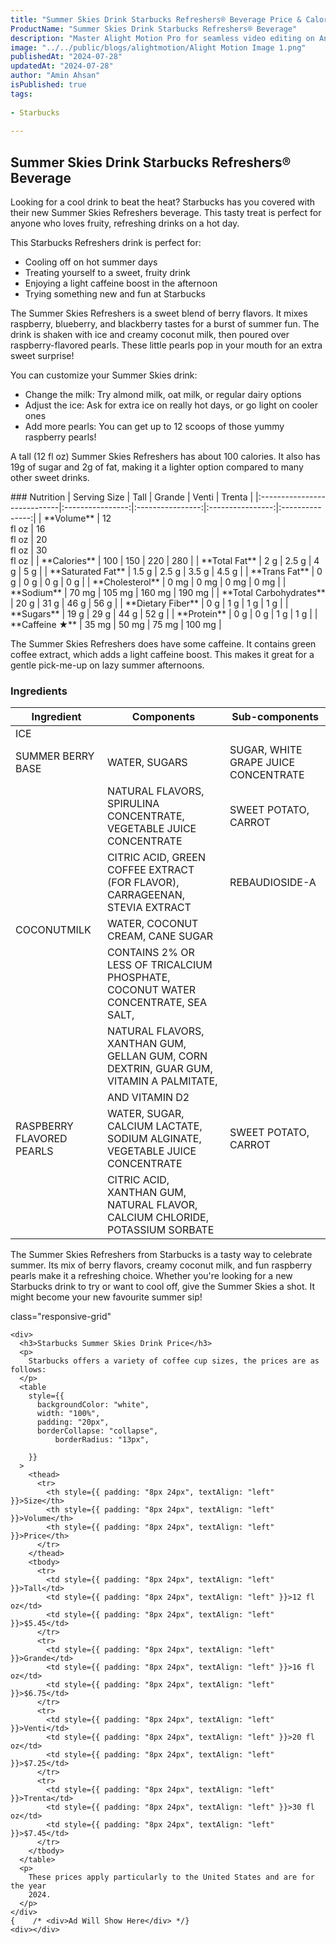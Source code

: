 ```yaml
---
title: "Summer Skies Drink Starbucks Refreshers® Beverage Price & Calories"
ProductName: "Summer Skies Drink Starbucks Refreshers® Beverage" 
description: "Master Alight Motion Pro for seamless video editing on Android, iOS, and Tablets with our ultimate guide, unlocking advanced features and elevating your skills in 2024!"
image: "../../public/blogs/alightmotion/Alight Motion Image 1.png"
publishedAt: "2024-07-28"
updatedAt: "2024-07-28"
author: "Amin Ahsan"
isPublished: true
tags:
 
- Starbucks
      
---
```

 
## Summer Skies Drink Starbucks Refreshers® Beverage

Looking for a cool drink to beat the heat? Starbucks has you covered with their new Summer Skies Refreshers beverage. This tasty treat is perfect for anyone who loves fruity, refreshing drinks on a hot day.

This Starbucks Refreshers drink is perfect for:
- Cooling off on hot summer days
- Treating yourself to a sweet, fruity drink
- Enjoying a light caffeine boost in the afternoon
- Trying something new and fun at Starbucks

The Summer Skies Refreshers is a sweet blend of berry flavors. It mixes raspberry, blueberry, and blackberry tastes for a burst of summer fun. The drink is shaken with ice and creamy coconut milk, then poured over raspberry-flavored pearls. These little pearls pop in your mouth for an extra sweet surprise!

You can customize your Summer Skies drink:
- Change the milk: Try almond milk, oat milk, or regular dairy options
- Adjust the ice: Ask for extra ice on really hot days, or go light on cooler ones
- Add more pearls: You can get up to 12 scoops of those yummy raspberry pearls!

A tall (12 fl oz) Summer Skies Refreshers has about 100 calories. It also has 19g of sugar and 2g of fat, making it a lighter option compared to many other sweet drinks.

<div className='table-container'>
### Nutrition
|  Serving Size               | Tall             | Grande           | Venti            | Trenta          |
|:----------------------------|:----------------:|:----------------:|:----------------:|:---------------:|
| **Volume**                  | 12 <br/> fl oz   | 16 <br/> fl oz   | 20 <br/> fl oz   | 30 <br/> fl oz  |
| **Calories**                | 100              | 150              | 220              | 280             |
| **Total Fat**               | 2 g              | 2.5 g            | 4 g              | 5 g             |
| **Saturated Fat**           | 1.5 g            | 2.5 g            | 3.5 g            | 4.5 g           |
| **Trans Fat**               | 0 g              | 0 g              | 0 g              | 0 g             |
| **Cholesterol**             | 0 mg             | 0 mg             | 0 mg             | 0 mg            |
| **Sodium**                  | 70 mg            | 105 mg           | 160 mg           | 190 mg          |
| **Total Carbohydrates**     | 20 g             | 31 g             | 46 g             | 56 g            |
| **Dietary Fiber**           | 0 g              | 1 g              | 1 g              | 1 g             |
| **Sugars**                  | 19 g             | 29 g             | 44 g             | 52 g            |
| **Protein**                 | 0 g              | 0 g              | 1 g              | 1 g             |
| **Caffeine ★**              | 35 mg            | 50 mg            | 75 mg            | 100 mg          |
</div>

The Summer Skies Refreshers does have some caffeine. It contains green coffee extract, which adds a light caffeine boost. This makes it great for a gentle pick-me-up on lazy summer afternoons.

### Ingredients
| Ingredient                | Components                                                                                     | Sub-components                                                                                     |
|---------------------------|-----------------------------------------------------------------------------------------------|---------------------------------------------------------------------------------------------------|
| ICE                       |                                                                                               |                                                                                                   |
| SUMMER BERRY BASE         | WATER, SUGARS                                                                                 | SUGAR, WHITE GRAPE JUICE CONCENTRATE                                                              |
|                           | NATURAL FLAVORS, SPIRULINA CONCENTRATE, VEGETABLE JUICE CONCENTRATE                          | SWEET POTATO, CARROT                                                                              |
|                           | CITRIC ACID, GREEN COFFEE EXTRACT (FOR FLAVOR), CARRAGEENAN, STEVIA EXTRACT                   | REBAUDIOSIDE-A                                                                                    |
| COCONUTMILK               | WATER, COCONUT CREAM, CANE SUGAR                                                              |                                                                                                   |
|                           | CONTAINS 2% OR LESS OF TRICALCIUM PHOSPHATE, COCONUT WATER CONCENTRATE, SEA SALT,            |                                                                                                   |
|                           | NATURAL FLAVORS, XANTHAN GUM, GELLAN GUM, CORN DEXTRIN, GUAR GUM, VITAMIN A PALMITATE,        |                                                                                                   |
|                           | AND VITAMIN D2                                                                                |                                                                                                   |
| RASPBERRY FLAVORED PEARLS | WATER, SUGAR, CALCIUM LACTATE, SODIUM ALGINATE, VEGETABLE JUICE CONCENTRATE                  | SWEET POTATO, CARROT                                                                              |
|                           | CITRIC ACID, XANTHAN GUM, NATURAL FLAVOR, CALCIUM CHLORIDE, POTASSIUM SORBATE                |                                                                                                   |

The Summer Skies Refreshers from Starbucks is a tasty way to celebrate summer. Its mix of berry flavors, creamy coconut milk, and fun raspberry pearls make it a refreshing choice. Whether you're looking for a new Starbucks drink to try or want to cool off, give the Summer Skies a shot. It might become your new favourite summer sip!

<style jsx>{`
  .table-container {
    overflow-x: auto;
    position: relative;
  }
  .table-container table {
    border-collapse: collapse;
    width: 30%;
  }
  .table-container th,
  .table-container td {
    border: 1px solid #ddd;
    padding: 2px;
    min-width: 30px;
    font-size: 11px;
  }
  .table-container th:first-child,
  .table-container td:first-child {
    position: sticky;
    left: 0;
    background-color: white;
    z-index: 1;
  }
  @media (max-width: 768px) {
    .table-container th:not(:first-child),
    .table-container td:not(:first-child) {
      min-width: 50px;
    }
  }
`}</style>

 <style jsx>{`
  @media (min-width: 768px) {
    .responsive-grid {
      display: grid;
      grid-template-columns: 1fr 1fr;
    }
  }
`}</style>

<div
  style={{
    backgroundColor: "#cee3de",
    borderLeft: "3px solid #0c7556",
   padding: "20px",
    paddingTop: "13px", // Add padding to the top
        display: "grid",
        height: "fit-content",
      }} 
      
  class="responsive-grid"

>
    <div>
      <h3>Starbucks Summer Skies Drink Price</h3>
      <p>
        Starbucks offers a variety of coffee cup sizes, the prices are as follows:
      </p>
      <table
        style={{
          backgroundColor: "white",
          width: "100%",
          padding: "20px",
          borderCollapse: "collapse",
              borderRadius: "13px",
          
        }}
      >
        <thead>
          <tr>
            <th style={{ padding: "8px 24px", textAlign: "left" }}>Size</th>
            <th style={{ padding: "8px 24px", textAlign: "left" }}>Volume</th>
            <th style={{ padding: "8px 24px", textAlign: "left" }}>Price</th>
          </tr>
        </thead>
        <tbody>
          <tr>
            <td style={{ padding: "8px 24px", textAlign: "left" }}>Tall</td>
            <td style={{ padding: "8px 24px", textAlign: "left" }}>12 fl oz</td>
            <td style={{ padding: "8px 24px", textAlign: "left" }}>$5.45</td>
          </tr>
          <tr>
            <td style={{ padding: "8px 24px", textAlign: "left" }}>Grande</td>
            <td style={{ padding: "8px 24px", textAlign: "left" }}>16 fl oz</td>
            <td style={{ padding: "8px 24px", textAlign: "left" }}>$6.75</td>
          </tr>
          <tr>
            <td style={{ padding: "8px 24px", textAlign: "left" }}>Venti</td>
            <td style={{ padding: "8px 24px", textAlign: "left" }}>20 fl oz</td>
            <td style={{ padding: "8px 24px", textAlign: "left" }}>$7.25</td>
          </tr>
          <tr>
            <td style={{ padding: "8px 24px", textAlign: "left" }}>Trenta</td>
            <td style={{ padding: "8px 24px", textAlign: "left" }}>30 fl oz</td>
            <td style={{ padding: "8px 24px", textAlign: "left" }}>$7.45</td>
          </tr>
        </tbody>
      </table>
      <p>
        These prices apply particularly to the United States and are for the year
        2024.
      </p>
    </div>
    {    /* <div>Ad Will Show Here</div> */}
    <div></div>
  </div>
  